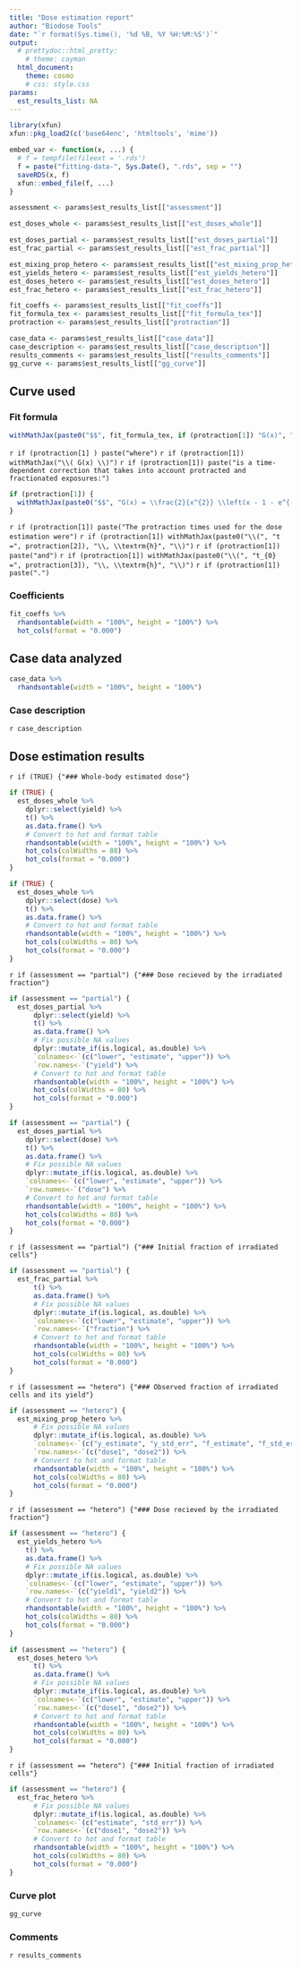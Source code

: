 ```yaml
---
title: "Dose estimation report"
author: "Biodose Tools"
date: "`r format(Sys.time(), '%d %B, %Y %H:%M:%S')`"
output: 
  # prettydoc::html_pretty:
    # theme: cayman
  html_document:
    theme: cosmo
    # css: style.css
params:
  est_results_list: NA
---
```


```r
library(xfun)
xfun::pkg_load2(c('base64enc', 'htmltools', 'mime'))
```

```r
embed_var <- function(x, ...) {
  # f = tempfile(fileext = '.rds')
  f = paste("fitting-data-", Sys.Date(), ".rds", sep = "")
  saveRDS(x, f)
  xfun::embed_file(f, ...)
}
```

```r
assessment <- params$est_results_list[["assessment"]]

est_doses_whole <- params$est_results_list[["est_doses_whole"]]

est_doses_partial <- params$est_results_list[["est_doses_partial"]]
est_frac_partial <- params$est_results_list[["est_frac_partial"]]

est_mixing_prop_hetero <- params$est_results_list[["est_mixing_prop_hetero"]]
est_yields_hetero <- params$est_results_list[["est_yields_hetero"]]
est_doses_hetero <- params$est_results_list[["est_doses_hetero"]]
est_frac_hetero <- params$est_results_list[["est_frac_hetero"]]

fit_coeffs <- params$est_results_list[["fit_coeffs"]]
fit_formula_tex <- params$est_results_list[["fit_formula_tex"]]
protraction <- params$est_results_list[["protraction"]]

case_data <- params$est_results_list[["case_data"]]
case_description <- params$est_results_list[["case_description"]]
results_comments <- params$est_results_list[["results_comments"]]
gg_curve <- params$est_results_list[["gg_curve"]]
```

## Curve used

### Fit formula
```r
withMathJax(paste0("$$", fit_formula_tex, if (protraction[1]) "G(x)", "$$"))
```

`r if (protraction[1] ) paste("where")` 
`r if (protraction[1]) withMathJax("\\( G(x) \\)")` 
`r if (protraction[1]) paste("is a time-dependent correction that takes into account protracted and fractionated exposures:")`
```r
if (protraction[1]) {
  withMathJax(paste0("$$", "G(x) = \\frac{2}{x^{2}} \\left(x - 1 - e^{-x} \\right), \\quad x = \\frac{t}{t_{0}}", "$$"))
}
```
`r if (protraction[1]) paste("The protraction times used for the dose estimation were")` 
`r if (protraction[1]) withMathJax(paste0("\\(", "t =", protraction[2]), "\\, \\textrm{h}", "\\)")` 
`r if (protraction[1]) paste("and")` 
`r if (protraction[1]) withMathJax(paste0("\\(", "t_{0} =", protraction[3]), "\\, \\textrm{h}", "\\)")` 
`r if (protraction[1]) paste(".")` 


### Coefficients
```r
fit_coeffs %>% 
  rhandsontable(width = "100%", height = "100%") %>% 
  hot_cols(format = "0.000")
```



## Case data analyzed
```r
case_data %>% 
  rhandsontable(width = "100%", height = "100%")
```

### Case description
`r case_description`


## Dose estimation results

`r if (TRUE) {"### Whole-body estimated dose"}`
```r
if (TRUE) {
  est_doses_whole %>%
    dplyr::select(yield) %>%
    t() %>%
    as.data.frame() %>%
    # Convert to hot and format table
    rhandsontable(width = "100%", height = "100%") %>%
    hot_cols(colWidths = 80) %>%
    hot_cols(format = "0.000")
} 
```

```r
if (TRUE) {
  est_doses_whole %>%
    dplyr::select(dose) %>%
    t() %>%
    as.data.frame() %>%
    # Convert to hot and format table
    rhandsontable(width = "100%", height = "100%") %>%
    hot_cols(colWidths = 80) %>%
    hot_cols(format = "0.000")
} 
```

`r if (assessment == "partial") {"### Dose recieved by the irradiated fraction"}`
```r
if (assessment == "partial") {
  est_doses_partial %>%
      dplyr::select(yield) %>%
      t() %>%
      as.data.frame() %>%
      # Fix possible NA values
      dplyr::mutate_if(is.logical, as.double) %>%
      `colnames<-`(c("lower", "estimate", "upper")) %>%
      `row.names<-`("yield") %>%
      # Convert to hot and format table
      rhandsontable(width = "100%", height = "100%") %>%
      hot_cols(colWidths = 80) %>%
      hot_cols(format = "0.000")
} 
```

```r
if (assessment == "partial") {
  est_doses_partial %>%
    dplyr::select(dose) %>%
    t() %>%
    as.data.frame() %>%
    # Fix possible NA values
    dplyr::mutate_if(is.logical, as.double) %>%
    `colnames<-`(c("lower", "estimate", "upper")) %>%
    `row.names<-`("dose") %>%
    # Convert to hot and format table
    rhandsontable(width = "100%", height = "100%") %>%
    hot_cols(colWidths = 80) %>%
    hot_cols(format = "0.000")
} 
```

`r if (assessment == "partial") {"### Initial fraction of irradiated cells"}`
```r
if (assessment == "partial") {
  est_frac_partial %>%
      t() %>%
      as.data.frame() %>%
      # Fix possible NA values
      dplyr::mutate_if(is.logical, as.double) %>%
      `colnames<-`(c("lower", "estimate", "upper")) %>%
      `row.names<-`("fraction") %>%
      # Convert to hot and format table
      rhandsontable(width = "100%", height = "100%") %>%
      hot_cols(colWidths = 80) %>%
      hot_cols(format = "0.000")
} 
```

`r if (assessment == "hetero") {"### Observed fraction of irradiated cells and its yield"}`
```r
if (assessment == "hetero") {
  est_mixing_prop_hetero %>%
      # Fix possible NA values
      dplyr::mutate_if(is.logical, as.double) %>%
      `colnames<-`(c("y_estimate", "y_std_err", "f_estimate", "f_std_err")) %>%
      `row.names<-`(c("dose1", "dose2")) %>%
      # Convert to hot and format table
      rhandsontable(width = "100%", height = "100%") %>%
      hot_cols(colWidths = 80) %>%
      hot_cols(format = "0.000")
}
```

`r if (assessment == "hetero") {"### Dose recieved by the irradiated fraction"}`
```r
if (assessment == "hetero") {
  est_yields_hetero %>%
    t() %>%
    as.data.frame() %>%
    # Fix possible NA values
    dplyr::mutate_if(is.logical, as.double) %>%
    `colnames<-`(c("lower", "estimate", "upper")) %>%
    `row.names<-`(c("yield1", "yield2")) %>%
    # Convert to hot and format table
    rhandsontable(width = "100%", height = "100%") %>%
    hot_cols(colWidths = 80) %>%
    hot_cols(format = "0.000")
}
```

```r
if (assessment == "hetero") {
  est_doses_hetero %>%
      t() %>%
      as.data.frame() %>%
      # Fix possible NA values
      dplyr::mutate_if(is.logical, as.double) %>%
      `colnames<-`(c("lower", "estimate", "upper")) %>%
      `row.names<-`(c("dose1", "dose2")) %>%
      # Convert to hot and format table
      rhandsontable(width = "100%", height = "100%") %>%
      hot_cols(colWidths = 80) %>%
      hot_cols(format = "0.000")
}
```

`r if (assessment == "hetero") {"### Initial fraction of irradiated cells"}`
```r
if (assessment == "hetero") {
  est_frac_hetero %>%
      # Fix possible NA values
      dplyr::mutate_if(is.logical, as.double) %>%
      `colnames<-`(c("estimate", "std_err")) %>%
      `row.names<-`(c("dose1", "dose2")) %>%
      # Convert to hot and format table
      rhandsontable(width = "100%", height = "100%") %>%
      hot_cols(colWidths = 80) %>%
      hot_cols(format = "0.000")
}
```


### Curve plot
```r
gg_curve
```

### Comments
`r results_comments`
